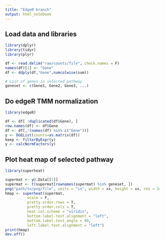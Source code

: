 ---
title: "EdgeR branch"
output: html_notebook
---

## Load data and libraries
```{r}
library(dplyr)
library(tidyr)
library(plyr)

df <- read.delim("raw/counts/file", check.names = F) 
names(df)[1] <- "Gene"
df <- ddply(df,"Gene",numcolwise(sum))

# List of genes in selected pathway
geneset <- c(Gene1, Gene2, Gene3, ...)
```

## Do edgeR TMM normalization
```{r}
library(edgeR)

df <- df[ !duplicated(df$Gene), ]
row.names(df) <- df$Gene
df <- df[,!(names(df) %in% c("Gene"))]
y <- DGEList(counts=as.matrix(df))
keep <- filterByExpr(y)
y <- calcNormFactors(y)
```

## Plot heat map of selected pathway
```{r}
library(superheat)

supermat <- y@.Data[[1]]
supermat <- t(supermat[rownames(supermat) %in% geneset, ])
png("path/to/png/file", units = "in", width = xx, height = xx, res = 240)
hmap <- superheat(supermat,
          scale = F,
          pretty.order.rows = T,
          pretty.order.cols = T,
          heat.col.scheme = "viridis",
          bottom.label.text.alignment = "left",
          bottom.label.text.angle = 90,
          left.label.text.alignment = "left")
print(hmap)
dev.off()
```